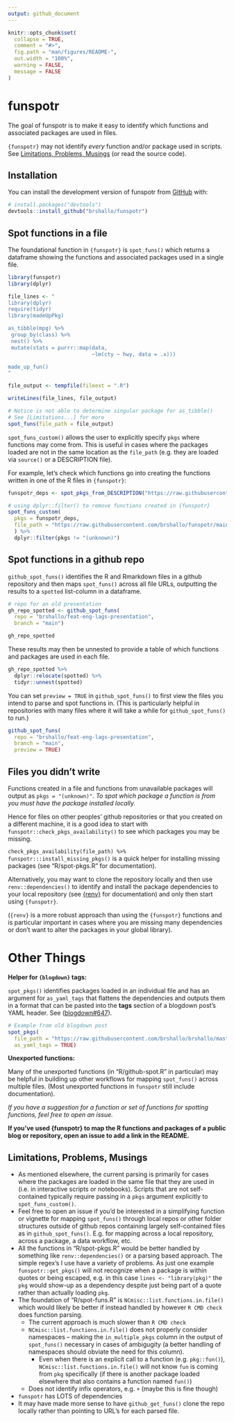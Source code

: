 ```yaml
---
output: github_document
---
```


<!-- README.md is generated from README.Rmd. Please edit that file -->

```r
knitr::opts_chunk$set(
  collapse = TRUE,
  comment = "#>",
  fig.path = "man/figures/README-",
  out.width = "100%",
  warning = FALSE,
  message = FALSE
)
```

# funspotr

<!-- badges: start -->
<!-- badges: end -->

The goal of funspotr is to make it easy to identify which functions and associated packages are used in files.

`{funspotr}` may not identify *every* function and/or package used in scripts. See [Limitations, Problems, Musings] (or read the source code).

## Installation

You can install the development version of funspotr from [GitHub](https://github.com/) with:

``` r
# install.packages("devtools")
devtools::install_github("brshallo/funspotr")
```

## Spot functions in a file

The foundational function in `{funspotr}` is `spot_funs()` which returns a dataframe showing the functions and associated packages used in a single file.

```r
library(funspotr)
library(dplyr)

file_lines <- "
library(dplyr)
require(tidyr)
library(madeUpPkg)

as_tibble(mpg) %>%
 group_by(class) %>%
 nest() %>%
 mutate(stats = purrr::map(data,
                           ~lm(cty ~ hwy, data = .x)))

made_up_fun()
"

file_output <- tempfile(fileext = ".R")

writeLines(file_lines, file_output)

# Notice is not able to determine singular package for as_tibble()
# See [Limitations...] for more
spot_funs(file_path = file_output)
```

`spot_funs_custom()` allows the user to explicitly specify `pkgs` where functions may come from. This is useful in cases where the packages loaded are not in the same location as the `file_path` (e.g. they are loaded via `source()` or a DESCRIPTION file). 

<!-- The example below uses `spot_pkgs_from_DESCRIPTION()` to load in package dependencies and then passes the resulting character vector to `spot_funs_custom()`. -->

For example, let's check which functions go into creating the functions written in one of the R files in `{funspotr}`:

```r
funspotr_deps <- spot_pkgs_from_DESCRIPTION("https://raw.githubusercontent.com/brshallo/funspotr/main/DESCRIPTION")

# using dplyr::filter() to remove functions created in {funspotr}
spot_funs_custom(
  pkgs = funspotr_deps,
  file_path = "https://raw.githubusercontent.com/brshallo/funspotr/main/R/spot-funs.R"
  ) %>% 
  dplyr::filter(pkgs != "(unknown)")
```

## Spot functions in a github repo

`github_spot_funs()` identifies the R and Rmarkdown files in a github repository and then maps `spot_funs()` across all file URLs, outputting the results to a `spotted` list-column in a dataframe.

```r
# repo for an old presentation
gh_repo_spotted <- github_spot_funs(
  repo = "brshallo/feat-eng-lags-presentation", 
  branch = "main")

gh_repo_spotted
```

These results may then be unnested to provide a table of which functions and packages are used in each file.

```r
gh_repo_spotted %>% 
  dplyr::relocate(spotted) %>% 
  tidyr::unnest(spotted)
```

You can set `preview = TRUE` in `github_spot_funs()` to first view the files you intend to parse and spot functions in. (This is particularly helpful in repositories with many files where it will take a while for `github_spot_funs()` to run.)

```r
github_spot_funs(
  repo = "brshallo/feat-eng-lags-presentation", 
  branch = "main",
  preview = TRUE)
```

## Files you didn't write

Functions created in a file and functions from unavailable packages will output as `pkgs = "(unknown)"`. *To spot which package a function is from you must have the package installed locally.*

Hence for files on other peoples' github repositories or that you created on a different machine, it is a good idea to start with `funspotr::check_pkgs_availability()` to see which packages you may be missing. 

`check_pkgs_availability(file_path) %>% funspotr:::install_missing_pkgs()` is a quick helper for installing missing packages (see "R/spot-pkgs.R" for documentation). 

Alternatively, you may want to clone the repository locally and then use `renv::dependencies()` to identify and install the package dependencies to your local repository (see [{renv}](https://rstudio.github.io/renv/) for documentation) and only then start using `{funspotr}`. 

(`{renv}` is a more robust approach than using the `{funspotr}` functions and is particular important in cases where you are missing many dependencies or don't want to alter the packages in your global library).

# Other Things

**Helper for `{blogdown}` tags:**

`spot_pkgs()` identifies packages loaded in an individual file and has an argument for `as_yaml_tags` that flattens the dependencies and outputs them in a format that can be pasted into the **tags** section of a blogdown post's YAML header. See ([blogdown#647](https://github.com/rstudio/blogdown/issues/647)).

```r
# Example from old blogdown post
spot_pkgs(
  file_path = "https://raw.githubusercontent.com/brshallo/brshallo/master/content/post/2020-02-06-maximizing-magnetic-volume-the-perfect-bowl.Rmd",
  as_yaml_tags = TRUE)
```

**Unexported functions:**

Many of the unexported functions (in "R/github-spot.R" in particular) may be helpful in building up other workflows for mapping `spot_funs()` across multiple files. (Most unexported functions in `funspotr` still include documentation).

*If you have a suggestion for a function or set of functions for spotting functions, feel free to open an issue.* 

**If you've used {funspotr} to map the R functions and packages of a public blog or repository, open an issue to add a link in the README.**


## Limitations, Problems, Musings

* As mentioned elsewhere, the current parsing is primarily for cases where the packages are loaded in the same file that they are used in (i.e. in interactive scripts or notebooks). Scripts that are not self-contained typically require passing in a `pkgs` argument explicitly to `spot_funs_custom()`.
* Feel free to open an issue if you'd be interested in a simplifying function or vignette for mapping `spot_funs()` through local repos or other folder structures outside of github repos containing largely self-contained files as in `github_spot_funs()`. E.g. for mapping across a local repository, across a package, a data workflow, etc.
* All the functions in "R/spot-pkgs.R" would be better handled by something like `renv::dependencies()` or a parsing based approach. The simple regex's I use have a variety of problems. As just one example `funspotr::get_pkgs()` will not recognize when a package is within quotes or being escaped, e.g. in this case `lines <- "library(pkg)"`  the `pkg` would show-up as a dependency despite just being part of a quote rather than actually loading `pkg`.
* The foundation of "R/spot-funs.R" is `NCmisc::list.functions.in.file()` which would likely be better if instead handled by however `R CMD check` does function parsing. 
    * The current approach is much slower than `R CMD check`
    * `NCmisc::list.functions.in.file()` does not properly consider namespaces -- making the `in_multiple_pkgs` column in the output of `spot_funs()` necessary in cases of ambigugity (a better handling of namespaces should obviate the need for this column).
        * Even when there is an explicit call to a function (e.g. `pkg::fun()`), `NCmisc::list.functions.in.file()` will not know `fun` is coming from `pkg` specifically (if there is another package loaded elsewhere that also contains a function named `fun()`)
    * Does not identify infix operators, e.g. `+` (maybe this is fine though)
* `funspotr` has LOTS of dependencies
* It may have made more sense to have `github_get_funs()` clone the repo locally rather than pointing to URL's for each parsed file.

